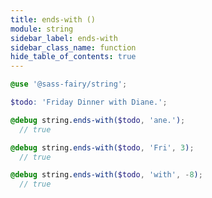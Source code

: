 ```yaml
---
title: ends-with ()
module: string
sidebar_label: ends-with
sidebar_class_name: function
hide_table_of_contents: true
---
```


<DocPage spec={Spec} />

```scss
@use '@sass-fairy/string';

$todo: 'Friday Dinner with Diane.';

@debug string.ends-with($todo, 'ane.');
  // true

@debug string.ends-with($todo, 'Fri', 3);
  // true

@debug string.ends-with($todo, 'with', -8);
  // true
```
